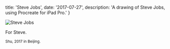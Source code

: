 
  title: 'Steve Jobs',
  date: '2017-07-27',
  description: 'A drawing of Steve Jobs, using Procreate for iPad Pro.'
}


<!-- content start here -->

![Steve Jobs](/static/art/steve-jobs.jpg)

For Steve.

<small>Shu, 2017 in Beijing.</small>
